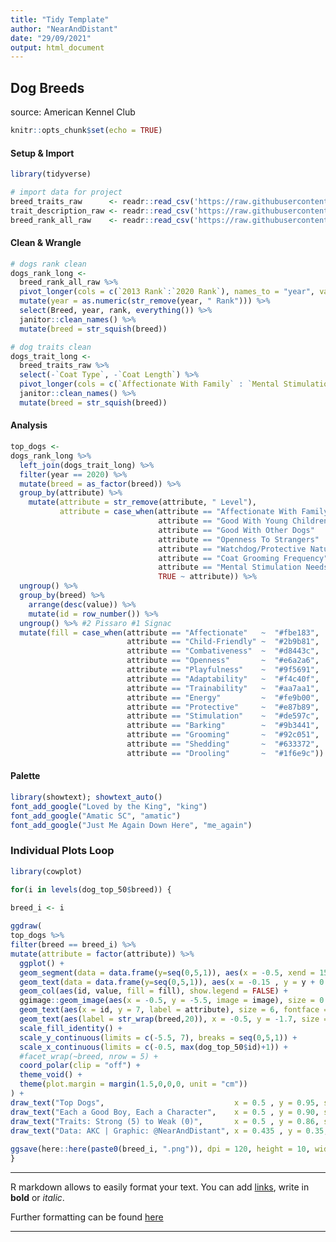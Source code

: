 ```yaml
---
title: "Tidy Template"
author: "NearAndDistant"
date: "29/09/2021"
output: html_document
---
```


## Dog Breeds
source: American Kennel Club

```r
knitr::opts_chunk$set(echo = TRUE)
```

#### Setup & Import
```r
library(tidyverse)

# import data for project
breed_traits_raw      <- readr::read_csv('https://raw.githubusercontent.com/rfordatascience/tidytuesday/master/data/2022/2022-02-01/breed_traits.csv')
trait_description_raw <- readr::read_csv('https://raw.githubusercontent.com/rfordatascience/tidytuesday/master/data/2022/2022-02-01/trait_description.csv')
breed_rank_all_raw    <- readr::read_csv('https://raw.githubusercontent.com/rfordatascience/tidytuesday/master/data/2022/2022-02-01/breed_rank.csv')

```

#### Clean & Wrangle
```r

# dogs rank clean
dogs_rank_long <- 
  breed_rank_all_raw %>%
  pivot_longer(cols = c(`2013 Rank`:`2020 Rank`), names_to = "year", values_to = "rank") %>%
  mutate(year = as.numeric(str_remove(year, " Rank"))) %>%
  select(Breed, year, rank, everything()) %>%
  janitor::clean_names() %>%
  mutate(breed = str_squish(breed))

# dog traits clean
dogs_trait_long <-
  breed_traits_raw %>%
  select(-`Coat Type`, -`Coat Length`) %>%
  pivot_longer(cols = c(`Affectionate With Family` : `Mental Stimulation Needs`), names_to = "attribute", values_to = "value") %>%
  janitor::clean_names() %>%
  mutate(breed = str_squish(breed))

```

#### Analysis
```r

top_dogs <-
dogs_rank_long %>%
  left_join(dogs_trait_long) %>%
  filter(year == 2020) %>%
  mutate(breed = as_factor(breed)) %>%
  group_by(attribute) %>%
    mutate(attribute = str_remove(attribute, " Level"),
           attribute = case_when(attribute == "Affectionate With Family"   ~ "Affectionate",
                                 attribute == "Good With Young Children"   ~ "Child-Friendly",
                                 attribute == "Good With Other Dogs"       ~ "Combativeness",
                                 attribute == "Openness To Strangers"      ~ "Openness",
                                 attribute == "Watchdog/Protective Nature" ~ "Protective",
                                 attribute == "Coat Grooming Frequency"    ~ "Grooming",
                                 attribute == "Mental Stimulation Needs"   ~ "Stimulation",
                                 TRUE ~ attribute)) %>%
  ungroup() %>%
  group_by(breed) %>%
    arrange(desc(value)) %>%
    mutate(id = row_number()) %>%
  ungroup() %>% #2 Pissaro #1 Signac
  mutate(fill = case_when(attribute == "Affectionate"   ~  "#fbe183",
                          attribute == "Child-Friendly" ~  "#2b9b81",
                          attribute == "Combativeness"  ~  "#d8443c",
                          attribute == "Openness"       ~  "#e6a2a6",
                          attribute == "Playfulness"    ~  "#9f5691",
                          attribute == "Adaptability"   ~  "#f4c40f",
                          attribute == "Trainability"   ~  "#aa7aa1",
                          attribute == "Energy"         ~  "#fe9b00",
                          attribute == "Protective"     ~  "#e87b89",
                          attribute == "Stimulation"    ~  "#de597c",
                          attribute == "Barking"        ~  "#9b3441",
                          attribute == "Grooming"       ~  "#92c051",
                          attribute == "Shedding"       ~  "#633372",
                          attribute == "Drooling"       ~  "#1f6e9c"))

```

#### Palette
```r
library(showtext); showtext_auto()
font_add_google("Loved by the King", "king")
font_add_google("Amatic SC", "amatic")
font_add_google("Just Me Again Down Here", "me_again")

```

### Individual Plots Loop
```r
library(cowplot)

for(i in levels(dog_top_50$breed)) {
  
breed_i <- i

ggdraw(
top_dogs %>%
filter(breed == breed_i) %>%
mutate(attribute = factor(attribute)) %>%
  ggplot() +
  geom_segment(data = data.frame(y=seq(0,5,1)), aes(x = -0.5, xend = 15, y=y, yend=y), linetype = "ff", color = "grey90") +
  geom_text(data = data.frame(y=seq(0,5,1)), aes(x = -0.15 , y = y + 0.5, label = y), family = "king", size = 6, fontface = "bold") + 
  geom_col(aes(id, value, fill = fill), show.legend = FALSE) +
  ggimage::geom_image(aes(x = -0.5, y = -5.5, image = image), size = 0.24) +
  geom_text(aes(x = id, y = 7, label = attribute), size = 6, fontface = 'bold', family = "king") +
  geom_text(aes(label = str_wrap(breed,20)), x = -0.5, y = -1.7, size = 6, fontface = 'bold', family = "amatic") +
  scale_fill_identity() +
  scale_y_continuous(limits = c(-5.5, 7), breaks = seq(0,5,1)) +
  scale_x_continuous(limits = c(-0.5, max(dog_top_50$id)+1)) +
  #facet_wrap(~breed, nrow = 5) +
  coord_polar(clip = "off") +
  theme_void() +
  theme(plot.margin = margin(1.5,0,0,0, unit = "cm"))
) +
draw_text("Top Dogs",                             x = 0.5 , y = 0.95, size = 40, family = "amatic") + 
draw_text("Each a Good Boy, Each a Character",    x = 0.5 , y = 0.90, size = 25, family = "amatic") +
draw_text("Traits: Strong (5) to Weak (0)",       x = 0.5 , y = 0.86, size = 18, family = "amatic") +
draw_text("Data: AKC | Graphic: @NearAndDistant", x = 0.435 , y = 0.35, size = 8, family = "me_again", hjust = 0, color = "grey70")
  
ggsave(here::here(paste0(breed_i, ".png")), dpi = 120, height = 10, width = 10, bg = "white")
}

```

***

R markdown allows to easily format your text. You can add [links](www.r-graph-gallery.com), write in **bold** or *italic*.

Further formatting can be found [here](https://holtzy.github.io/Pimp-my-rmd/)

***